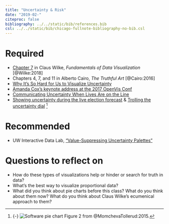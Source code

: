 ```yaml
---
title: "Uncertainty & Risk"
date: "2019-02-"
citeproc: false
bibliography: ../../static/bib/references.bib
csl: ../../static/bib/chicago-fullnote-bibliography-no-bib.csl
---
```


# Required

- <i class="fas fa-book"></i> [Chapter 7](https://serialmentor.com/dataviz/histograms-density-plots.html) in Claus Wilke, *Fundamentals of Data Visualization* [@Wilke:2018]
- <i class="fas fa-book"></i> Chapters 4, 7, and 11 in Alberto Cairo, *The Truthful Art* [@Cairo:2016]
- <i class="fas fa-external-link-square-alt"></i> [Why It's So Hard for Us to Visualize Uncertainty](https://hbr.org/2016/11/why-its-so-hard-for-us-to-visualize-uncertainty)
- <i class="fab fa-youtube"></i> [Amanda Cox's keynote address at the 2017 OpenVis Conf](https://www.youtube.com/watch?v=0L1tGo-DvD0)
- <i class="fas fa-external-link-square-alt"></i> [Communicating Uncertainty When Lives Are on the Line](https://eagereyes.org/blog/2017/communicating-uncertainty-when-lives-are-on-the-line)
- <i class="fas fa-external-link-square-alt"></i> [Showing uncertainty during the live election forecast](https://flowingdata.com/2016/11/15/showing-uncertainty-during-the-live-election-forecast/) & [Trolling the uncertainty dial](https://flowingdata.com/2017/06/27/trolling-the-uncertainty-dial/) [^pie]

[^pie]: {-} ![Software pie chart](/images/class/software-pie-chart.png) Figure 2 from @MomchevaTollerud:2015.


# Recommended

- <i class="far fa-external-link-square-alt"></i> UW Interactive Data Lab, ["Value-Suppressing Uncertainty Palettes"](https://medium.com/@uwdata/value-suppressing-uncertainty-palettes-426130122ce9)


# Questions to reflect on

- How do these types of visualizations help or hinder or search for truth in data?
- What's the best way to visualize proportional data?
- What did you think about pie charts before this class? What do you think about them now? What do you think about Claus Wilke's ecumenical approach to them?
